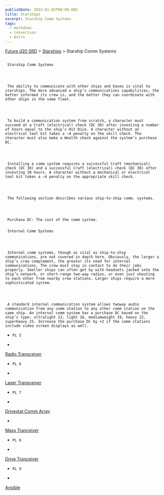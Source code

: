 ```yaml
---
publishDate: 2023-01-02T00:00:00Z
title: Starships
excerpt: Starship Comm Systems
tags:
  - markdown
  - conversion
  - Astro
---
```







[Future d20 SRD](/#futureD20)
     > [Starships](future-d20-srd-starships-index)
     > Starship Comm Systems
    





## 
     Starship Comm Systems
    



     The ability to communicate with other ships and bases is vital to starships. The more advanced a ship’s communications capabilities, the better informed its crew is, and the better they can coordinate with other ships in the same fleet.
    



     To build a communication system from scratch, a character must succeed at a Craft (electrical) check (DC 30) after investing a number of hours equal to the ship’s Hit Dice. A character without an electrical tool kit takes a –4 penalty on the skill check. The character must also make a Wealth check against the system’s purchase DC.
    



     Installing a comm system requires a successful Craft (mechanical) check (DC 30) and a successful Craft (electrical) check (DC 30) after investing 30 hours. A character without a mechanical or electrical tool kit takes a –4 penalty on the appropriate skill check.
    



     The following section describes various ship-to-ship comm. systems.
    



     Purchase DC: The cost of the comm system.
    


### 
     Internal Comm Systems
    



     Internal comm systems, though as vital as ship-to-ship communications, are not covered in depth here. Obviously, the larger a ship’s crew complement, the greater its need for internal communications. The crew must stay in contact to do their jobs properly. Smaller ships can often get by with headsets jacked into the ship’s network, or short-range two-way radios, or even just shouting to each other from nearby crew stations. Larger ships require a more sophisticated system.
    



     A standard internal communication system allows twoway audio communication from any comm station to any other comm station on the same ship. An internal comm system has a purchase DC based on the ship’s type: ultralight 13, light 16, mediumweight 19, heavy 22, superheavy 25. Increase the purchase DC by +2 if the comm stations include video screen displays as well.
    


- 
      PL 5
     
- 
[Radio Transceiver](future-d20-srd-starships-starship-comm-systems-radio-tranceiver)

- 
      PL 6
     
- 
[Laser Transceiver](future-d20-srd-starships-starship-comm-systems-laser-transceiver)

- 
      PL 7
     
- 
[Drivestat Comm Array](future-d20-srd-starships-starship-comm-systems-drivestat-comm-array)

- 
[Mass Tranceiver](future-d20-srd-starships-starship-comm-systems-mass-trasceiver)

- 
      PL 8
     
- 
[Drive Tranceiver](future-d20-srd-starships-starship-comm-systems-drive-transceiver)

- 
      PL 9
     
- 
[Ansible](future-d20-srd-starships-starship-comm-systems-ansible)






